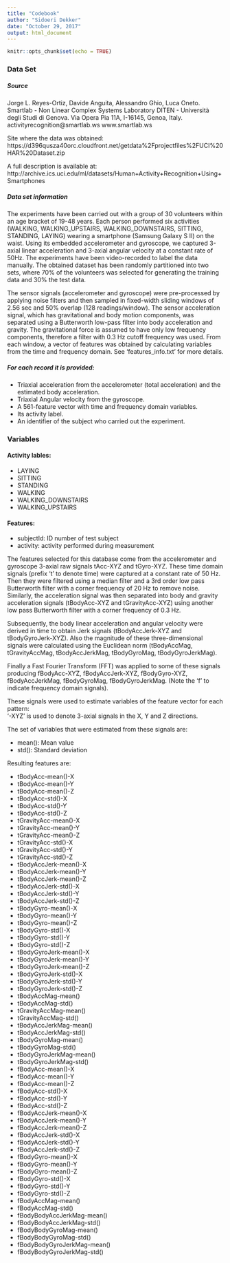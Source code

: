 ---
title: "Codebook"
author: "Sidoeri Dekker"
date: "October 29, 2017"
output: html_document
---

```{r setup, include=FALSE}
knitr::opts_chunk$set(echo = TRUE)
```

### Data Set
##### Source

Jorge L. Reyes-Ortiz, Davide Anguita, Alessandro Ghio, Luca Oneto.
Smartlab - Non Linear Complex Systems Laboratory
DITEN - Università degli Studi di Genova.
Via Opera Pia 11A, I-16145, Genoa, Italy.
activityrecognition@smartlab.ws
www.smartlab.ws

Site where the data was obtained:  
https://d396qusza40orc.cloudfront.net/getdata%2Fprojectfiles%2FUCI%20HAR%20Dataset.zip

A full description is available at:   
http://archive.ics.uci.edu/ml/datasets/Human+Activity+Recognition+Using+Smartphones

##### Data set information

The experiments have been carried out with a group of 30 volunteers within an age bracket of 19-48 years. Each person performed six activities (WALKING, WALKING_UPSTAIRS, WALKING_DOWNSTAIRS, SITTING, STANDING, LAYING) wearing a smartphone (Samsung Galaxy S II) on the waist. Using its embedded accelerometer and gyroscope, we captured 3-axial linear acceleration and 3-axial angular velocity at a constant rate of 50Hz. The experiments have been video-recorded to label the data manually. The obtained dataset has been randomly partitioned into two sets, where 70% of the volunteers was selected for generating the training data and 30% the test data. 

The sensor signals (accelerometer and gyroscope) were pre-processed by applying noise filters and then sampled in fixed-width sliding windows of 2.56 sec and 50% overlap (128 readings/window). The sensor acceleration signal, which has gravitational and body motion components, was separated using a Butterworth low-pass filter into body acceleration and gravity. The gravitational force is assumed to have only low frequency components, therefore a filter with 0.3 Hz cutoff frequency was used. From each window, a vector of features was obtained by calculating variables from the time and frequency domain. See 'features_info.txt' for more details. 

##### For each record it is provided:

- Triaxial acceleration from the accelerometer (total acceleration) and the estimated body acceleration.
- Triaxial Angular velocity from the gyroscope. 
- A 561-feature vector with time and frequency domain variables. 
- Its activity label. 
- An identifier of the subject who carried out the experiment.


### Variables

#### Activity lables:

- LAYING
- SITTING
- STANDING
- WALKING
- WALKING_DOWNSTAIRS
- WALKING_UPSTAIRS

#### Features: 

- subjectId: ID number of test subject                      
- activity: activity performed during measurement

The features selected for this database come from the accelerometer and gyroscope 3-axial raw signals tAcc-XYZ and tGyro-XYZ. These time domain signals (prefix 't' to denote time) were captured at a constant rate of 50 Hz. Then they were filtered using a median filter and a 3rd order low pass Butterworth filter with a corner frequency of 20 Hz to remove noise. Similarly, the acceleration signal was then separated into body and gravity acceleration signals (tBodyAcc-XYZ and tGravityAcc-XYZ) using another low pass Butterworth filter with a corner frequency of 0.3 Hz. 

Subsequently, the body linear acceleration and angular velocity were derived in time to obtain Jerk signals (tBodyAccJerk-XYZ and tBodyGyroJerk-XYZ). Also the magnitude of these three-dimensional signals were calculated using the Euclidean norm (tBodyAccMag, tGravityAccMag, tBodyAccJerkMag, tBodyGyroMag, tBodyGyroJerkMag). 

Finally a Fast Fourier Transform (FFT) was applied to some of these signals producing fBodyAcc-XYZ, fBodyAccJerk-XYZ, fBodyGyro-XYZ, fBodyAccJerkMag, fBodyGyroMag, fBodyGyroJerkMag. (Note the 'f' to indicate frequency domain signals). 

These signals were used to estimate variables of the feature vector for each pattern:  
'-XYZ' is used to denote 3-axial signals in the X, Y and Z directions.

The set of variables that were estimated from these signals are:

- mean(): Mean value
- std(): Standard deviation

Resulting features are:

- tBodyAcc-mean()-X               
- tBodyAcc-mean()-Y              
- tBodyAcc-mean()-Z               
- tBodyAcc-std()-X              
- tBodyAcc-std()-Y                
- tBodyAcc-std()-Z               
- tGravityAcc-mean()-X           
- tGravityAcc-mean()-Y           
- tGravityAcc-mean()-Z            
- tGravityAcc-std()-X            
- tGravityAcc-std()-Y             
- tGravityAcc-std()-Z            
- tBodyAccJerk-mean()-X           
- tBodyAccJerk-mean()-Y          
- tBodyAccJerk-mean()-Z          
- tBodyAccJerk-std()-X           
- tBodyAccJerk-std()-Y           
- tBodyAccJerk-std()-Z           
- tBodyGyro-mean()-X             
- tBodyGyro-mean()-Y             
- tBodyGyro-mean()-Z             
- tBodyGyro-std()-X              
- tBodyGyro-std()-Y             
- tBodyGyro-std()-Z              
- tBodyGyroJerk-mean()-X         
- tBodyGyroJerk-mean()-Y         
- tBodyGyroJerk-mean()-Z         
- tBodyGyroJerk-std()-X          
- tBodyGyroJerk-std()-Y          
- tBodyGyroJerk-std()-Z          
- tBodyAccMag-mean()             
- tBodyAccMag-std()             
- tGravityAccMag-mean()          
- tGravityAccMag-std()          
- tBodyAccJerkMag-mean()         
- tBodyAccJerkMag-std()          
- tBodyGyroMag-mean()            
- tBodyGyroMag-std()            
- tBodyGyroJerkMag-mean()        
- tBodyGyroJerkMag-std()         
- fBodyAcc-mean()-X              
- fBodyAcc-mean()-Y              
- fBodyAcc-mean()-Z              
- fBodyAcc-std()-X               
- fBodyAcc-std()-Y               
- fBodyAcc-std()-Z               
- fBodyAccJerk-mean()-X         
- fBodyAccJerk-mean()-Y         
- fBodyAccJerk-mean()-Z          
- fBodyAccJerk-std()-X           
- fBodyAccJerk-std()-Y           
- fBodyAccJerk-std()-Z      
- fBodyGyro-mean()-X           
- fBodyGyro-mean()-Y             
- fBodyGyro-mean()-Z             
- fBodyGyro-std()-X              
- fBodyGyro-std()-Y              
- fBodyGyro-std()-Z        
- fBodyAccMag-mean()             
- fBodyAccMag-std()       
- fBodyBodyAccJerkMag-mean()      
- fBodyBodyAccJerkMag-std() 
- fBodyBodyGyroMag-mean()        
- fBodyBodyGyroMag-std()    
- fBodyBodyGyroJerkMag-mean()     
- fBodyBodyGyroJerkMag-std() 
